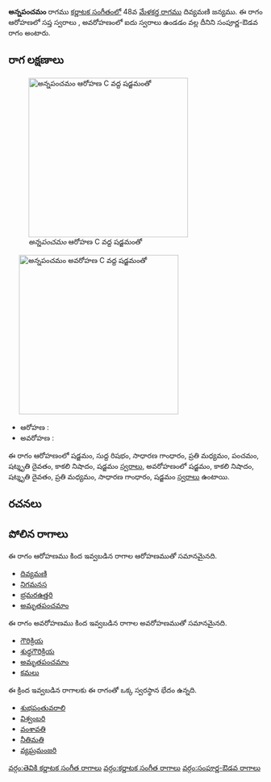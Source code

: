 {{Infobox ragam
	| name          	= అన్నపంచమం
	| synonym	    	= 
	| mela          	= 
	| chakra        	= 
	| janaka        	= 
	| type          	= సంపూర్ణ-ఔడవ
	| arohanam      	= {{svaraC|S|R1|G2|M2|P|D3|N3|S'}} 
	| avarohanam    	= {{svaraC|S'|N3|D3|M2|G2|S}}
	| jeeva         	=
	| chhaya        	=
	| nyasa         	=
	| vishesha      	= 
	| equivalent  		= 
}}
{{కర్ణాటక సంగీత రాగాలు}}
'''అన్నపంచమం''' రాగము [[కర్ణాటక సంగీతం]]లో 48వ [[మేళకర్త రాగము]] దివ్యమణి జన్యము.  ఈ రాగం ఆరోహణలో సప్త స్వరాలు , అవరోహణంలో ఐదు స్వరాలు ఉండడం వల్ల దీనిని సంపూర్ణ-ఔడవ రాగం అంటారు.


==రాగ లక్షణాలు==
[[Image:annapancamam_ar_kb2wiki.png|thumb|right|316px|''అన్నపంచమం'' ఆరోహణ C వద్ద షడ్జమంతో]]
	[[Image:annapancamam_av_kb2wiki.png|thumb|right|316px|''అన్నపంచమం'' అవరోహణ C వద్ద షడ్జమంతో]]

* ఆరోహణ : {{svaraC|S|R1|G2|M2|P|D3|N3|S'}} 
* అవరోహణ : {{svaraC|S'|N3|D3|M2|G2|S}}

ఈ రాగం ఆరోహణంలో షడ్జమం, సుద్ద  రిషభం, సాధారణ  గాంధారం, ప్రతి మధ్యమం, పంచమం, షట్శృతి దైవతం, కాకలి  నిషాదం, షడ్జమం [[స్వరాలు]], అవరోహణంలో షడ్జమం, కాకలి  నిషాదం, షట్శృతి దైవతం, ప్రతి మధ్యమం, సాధారణ  గాంధారం, షడ్జమం [[స్వరాలు]] ఉంటాయి.

==రచనలు==



==పోలిన రాగాలు==
ఈ రాగం ఆరోహణము కింద ఇవ్వబడిన రాగాల ఆరోహణముతో సమానమైనది.
* [[దివ్యమణి]]
* [[నిగమనస]]
* [[ భ్రమరఉత్తరి]]
* [[అమృతపంచమాం]]

ఈ రాగం అవరోహణము కింద ఇవ్వబడిన రాగాల అవరోహణముతో సమానమైనది.
* [[గౌరిక్రియ]]
* [[శుధ్ధగౌరిక్రియ]]
* [[అమృతపంచమాం]]
* [[కమలు]]

ఈ క్రింద ఇవ్వబడిన రాగాలకు ఈ రాగంతో ఒక్క స్వరస్థాన భేదం ఉన్నది.
* [[శుభపంతువరాలి]]
* [[విశ్వంబరి]]
* [[వంశావతి]]
* [[నీతిమతి]]
* [[వ్యఘ్రమంజరి]]



[[వర్గం:తెవికి కర్ణాటక సంగీత రాగాలు]]
[[వర్గం:కర్ణాటక సంగీత రాగాలు]]
[[వర్గం:సంపూర్ణ-ఔడవ రాగాలు]]